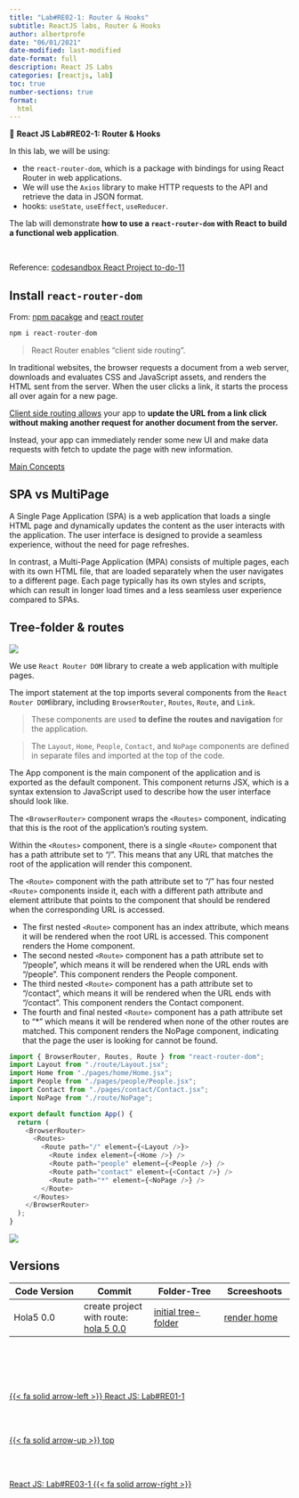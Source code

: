 ```yaml
---
title: "Lab#RE02-1: Router & Hooks"
subtitle: ReactJS labs, Router & Hooks
author: albertprofe
date: "06/01/2021"
date-modified: last-modified
date-format: full
description: React JS Labs
categories: [reactjs, lab]
toc: true
number-sections: true
format:
  html
---
```



::: {.labs}
📘 **React JS Lab#RE02-1: Router & Hooks**

In this lab, we will be using:

- the ``react-router-dom``, which is a package with bindings for using React Router in web applications.
- We will use the ``Axios`` library to make HTTP requests to the API and retrieve the data in JSON format.
- hooks: `useState`, `useEffect`, `useReducer`.


The lab will demonstrate **how to use a ``react-router-dom`` with React to build a functional web application**.
:::

</br>

Reference: [codesandbox React Project to-do-11](https://codesandbox.io/s/to-do-11-hh9efc?file=/src/index.js){.external}

## Install `react-router-dom`

From: [npm pacakge](https://www.npmjs.com/package/react-router-dom){.external} and [react router](/reactjs/reactjs-app-router.qmd)

```js
npm i react-router-dom
```

> React Router enables "client side routing".

In traditional websites, the browser requests a document from a web server, downloads and evaluates CSS and JavaScript assets, and renders the HTML sent from the server. When the user clicks a link, it starts the process all over again for a new page.

[Client side routing allows](https://reactrouter.com/en/main/start/overview){.external} your app to **update the URL from a link click without making another request for another document from the server.**

Instead, your app can immediately render some new UI and make data requests with fetch to update the page with new information.

[Main Concepts](https://reactrouter.com/en/main/start/concepts){.external}

::: {.callout-note}
## SPA vs MultiPage
A Single Page Application (SPA) is a web application that loads a single HTML page and dynamically updates the content as the user interacts with the application. The user interface is designed to provide a seamless experience, without the need for page refreshes.

In contrast, a Multi-Page Application (MPA) consists of multiple pages, each with its own HTML file, that are loaded separately when the user navigates to a different page. Each page typically has its own styles and scripts, which can result in longer load times and a less seamless user experience compared to SPAs.
:::

## Tree-folder & routes

![](/images/reactjs/lab-re-2-1.png){}

We use `React Router DOM` library to create a web application with multiple pages.

The import statement at the top imports several components from the `React Router DOM `library, including `BrowserRouter`, `Routes`, `Route`, and `Link`. 

> These components are used **to define the routes and navigation** for the application.

> The `Layout`, `Home`, `People`, `Contact`, and `NoPage` components are defined in separate files and imported at the top of the code.

::: {.column-margin}
The App component is the main component of the application and is exported as the default component. This component returns JSX, which is a syntax extension to JavaScript used to describe how the user interface should look like.
:::


The `<BrowserRouter>` component wraps the `<Routes>` component, indicating that this is the root of the application's routing system.

Within the `<Routes>` component, there is a single `<Route>` component that has a path attribute set to "/". This means that any URL that matches the root of the application will render this component.

The `<Route>` component with the path attribute set to "/" has four nested `<Route>` components inside it, each with a different path attribute and element attribute that points to the component that should be rendered when the corresponding URL is accessed.

- The first nested `<Route>` component has an index attribute, which means it will be rendered when the root URL is accessed. This component renders the Home component.
- The second nested `<Route>` component has a path attribute set to "/people", which means it will be rendered when the URL ends with "/people". This component renders the People component.
- The third nested `<Route>` component has a path attribute set to "/contact", which means it will be rendered when the URL ends with "/contact". This component renders the Contact component.
- The fourth and final nested `<Route>` component has a path attribute set to "*" which means it will be rendered when none of the other routes are matched. This component renders the NoPage component, indicating that the page the user is looking for cannot be found.




```js
import { BrowserRouter, Routes, Route } from "react-router-dom";
import Layout from "./route/Layout.jsx";
import Home from "./pages/home/Home.jsx";
import People from "./pages/people/People.jsx";
import Contact from "./pages/contact/Contact.jsx";
import NoPage from "./route/NoPage";

export default function App() {
  return (
    <BrowserRouter>
      <Routes>
        <Route path="/" element={<Layout />}>
          <Route index element={<Home />} />
          <Route path="people" element={<People />} />
          <Route path="contact" element={<Contact />} />
          <Route path="*" element={<NoPage />} />
        </Route>
      </Routes>
    </BrowserRouter>
  );
}
```

::: {.column-margin}
![](/images/reactjs/lab-re-2-2.png){}
:::

## Versions

 Code Version | Commit | Folder-Tree | Screeshoots |
| -- | -- | -- | -- |
| Hola5 0.0 | create project with route: [hola 5 0.0](https://github.com/AlbertProfe/CifoJava2023-2/tree/2404dbaad80566fe038a01e14e910a125089dc08/hola5){.external} | [initial tree-folder](/images/reactjs/lab-re-2-1.png){width="60%"} | [render home](/images/reactjs/lab-re-2-2.png){width="80%"} |







<!--- navLinks -->
<br><br>
<div class=row>
<br>
<div class='column left previous'>
<br>
[{{< fa solid arrow-left >}} React JS: Lab#RE01-1](/reactjs/rjslab1.qmd)
<br>
</div>
<br>
<div class='column center'>
<br>
[{{< fa solid arrow-up >}} top](#top)
<br>
</div>
<br>
<div class='column right next'>
<br>
[React JS: Lab#RE03-1  {{< fa solid arrow-right >}}](/reactjs/rjslab3.qmd)
<br>
</div>
<br>
</div>
